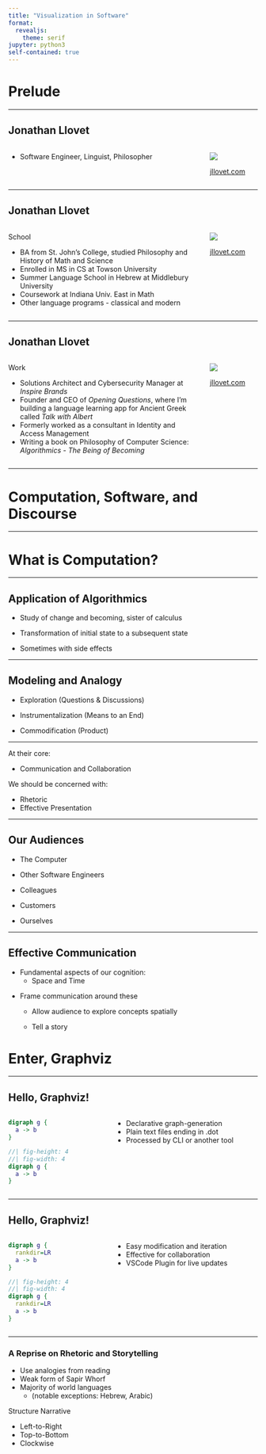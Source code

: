 ```yaml
---
title: "Visualization in Software"
format:
  revealjs:
    theme: serif
jupyter: python3
self-contained: true
---
```


# Prelude

---

## Jonathan Llovet

:::: {.columns}

::: {.column width="80%"}

- Software Engineer, Linguist, Philosopher
:::

::: {.column width="20%"}
![](https://avatars.githubusercontent.com/u/36782355?v=4)

[jllovet.com](jllovet.com)

:::

::::

---

## Jonathan Llovet

:::: {.columns}

::: {.column width="80%"}

School

- BA from St. John's College, studied Philosophy and History of Math and Science
- Enrolled in MS in CS at Towson University
- Summer Language School in Hebrew at Middlebury University
- Coursework at Indiana Univ. East in Math
- Other language programs - classical and modern

:::

::: {.column width="20%"}
![](https://avatars.githubusercontent.com/u/36782355?v=4)

[jllovet.com](jllovet.com)

:::

::::
---

## Jonathan Llovet

:::: {.columns}

::: {.column width="80%"}

Work

- Solutions Architect and Cybersecurity Manager at *Inspire Brands*
- Founder and CEO of *Opening Questions*, where I'm building a language learning app for Ancient Greek called *Talk with Albert*
- Formerly worked as a consultant in Identity and Access Management
- Writing a book on Philosophy of Computer Science: *Algorithmics - The Being of Becoming*

:::

::: {.column width="20%"}
![](https://avatars.githubusercontent.com/u/36782355?v=4)

[jllovet.com](jllovet.com)

:::

::::

---

# Computation, Software, and Discourse

---

# What is Computation?

---

## Application of Algorithmics

::: {.fragment }
- Study of change and becoming, sister of calculus
:::

::: {.fragment }
- Transformation of initial state to a subsequent state
:::

::: {.fragment }
- Sometimes with side effects
:::

---

## Modeling and Analogy
::: {.fragment }
- Exploration (Questions & Discussions)
:::
::: {.fragment }
- Instrumentalization (Means to an End)
:::
::: {.fragment }
- Commodification (Product)
:::

---

At their core:

::: {.fragment }
- Communication and Collaboration
:::

We should be concerned with:

::: {.fragment }
- Rhetoric
- Effective Presentation
:::

---

## Our Audiences

::: {.fragment }
- The Computer
:::
::: {.fragment }
- Other Software Engineers
:::
::: {.fragment }
- Colleagues
:::
::: {.fragment }
- Customers
:::
::: {.fragment }
- Ourselves
:::


---

## Effective Communication

::: {.fragment }
- Fundamental aspects of our cognition:
  - Space and Time
:::

::: {.fragment }
- Frame communication around these

  ::: {.fragment }
  - Allow audience to explore concepts spatially
  :::
  ::: {.fragment }
  - Tell a story
  :::
:::


# Enter, Graphviz

---

## Hello, Graphviz!
:::: {.columns}

::: {.column width="40%"}
```dot
digraph g {
  a -> b
}
```
```dot
//| fig-height: 4
//| fig-width: 4
digraph g {
  a -> b
}
```
:::

::: {.column width="60%"}
- Declarative graph-generation
- Plain text files ending in .dot
- Processed by CLI or another tool
:::

::::

---

## Hello, Graphviz!
:::: {.columns}

::: {.column width="40%"}
```dot
digraph g {
  rankdir=LR
  a -> b
}
```
```dot
//| fig-height: 4
//| fig-width: 4
digraph g {
  rankdir=LR
  a -> b
}
```
:::

::: {.column width="60%"}
- Easy modification and iteration
- Effective for collaboration
- VSCode Plugin for live updates
:::

::::

---

### A Reprise on Rhetoric and Storytelling

::: {.fragment }
- Use analogies from reading
- Weak form of Sapir Whorf
- Majority of world languages
  - (notable exceptions: Hebrew, Arabic)
::: 

Structure Narrative

::: {.fragment }
- Left-to-Right
- Top-to-Bottom
- Clockwise
:::
